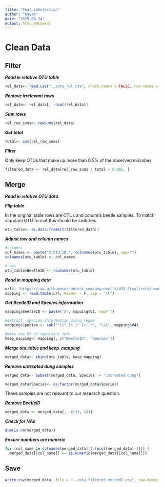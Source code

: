 ```yaml
---
title: "FeatureSelection"
author: "Amyre"
date: "2025-03-24"
output: html_document
---
```


# Clean Data

## Filter

***Read in relative OTU table***

```r
rel_data<- read.csv("../otu_rel.csv", check.names = FALSE, row.names = "")
```

***Remove irrelevant rows***

```r
rel_data<- rel_data[, -ncol(rel_data)]
```

***Sum rows***

```r
rel_row_sums<- rowSums(rel_data)
```

***Get total***

```r
total<- sum(rel_row_sums)
```

***Filter***

Only keep OTUs that make up more than 0.5% of the observed microbes

```r
filtered_data <- rel_data[rel_row_sums / total > 0.005, ]
```

## Merge

***Read in relative OTU data***

***Flip table***

In the original table rows are OTUs and columns beetle samples. To match standard OTU format this should be switched.

```r
otu_table<- as.data.frame(t(filtered_data))

```

***Adjust row and column names***

```r
#columns
col_names <- paste("X.OTU.ID.", colnames(otu_table), sep="")
colnames(otu_table) <- col_names
```

```r
#rows
otu_table$BeetleID <- rownames(otu_table)
```

***Read in mapping data***

```r
url<- "https://raw.githubusercontent.com/amyrewells/432_Final/refs/heads/main/mapping.txt"
mapping <- read.table(url, header = F, sep = "\t")
```

***Get BeetleID and Species information***

```r
mapping$BeetleID <- paste("X", mapping$V1, sep="")
```

```r
#Extract  species information using regex 
mapping$Species <- sub("^([^ ]+ [^ ]+).*", "\\1", mapping$V4)

```

```r
#make new df of important info
keep_mapping<- mapping[, c("BeetleID", "Species")]
```

***Merge otu_table and keep_mapping***

```r
merged_data<- cbind(otu_table, keep_mapping)
```

***Remove untreated dung samples***

```r
merged_data<- subset(merged_data, Species != "untreated dung")

merged_data$Species<- as.factor(merged_data$Species)
```

These samples are not relevant to our research question.

***Remove BeetleID***

```r
merged_data <- merged_data[, -c(33, 34)]
```

***Check for NAs***

```r
sum(is.na(merged_data))
```

***Ensure numbers are numeric***

```r
for (col_name in colnames(merged_data)[1:(ncol(merged_data)-1)]) {
  merged_data[[col_name]] <- as.numeric(merged_data[[col_name]])}
```

## Save

```r
write.csv(merged_data, file = "../otu_filtered_merged2.csv", row.names = FALSE)
```
